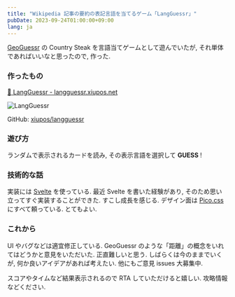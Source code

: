 ```yaml
---
title: "Wikipedia 記事の要約の表記言語を当てるゲーム「LangGuessr」"
pubDate: 2023-09-24T01:00:00+09:00
lang: ja
---
```


[GeoGuessr](https://www.geoguessr.com/) の Country Steak を言語当てゲームとして遊んでいたが,
それ単体であればいいなと思ったので, 作った.

### 作ったもの

[📖 LangGuessr - langguessr.xiupos.net](https://langguessr.xiupos.net/)

![LangGuessr](./_1.png)

GitHub: [xiupos/langguessr](https://github.com/xiupos/langguessr)

### 遊び方

ランダムで表示されるカードを読み, その表示言語を選択して **GUESS** !

### 技術的な話

実装には [Svelte](https://svelte.dev/) を使っている.
最近 Svelte を書いた経験があり,
そのため思い立ってすぐ実装することができた.
すこし成長を感じる.
デザイン面は [Pico.css](https://picocss.com/) にすべて頼っている.
とてもよい.

### これから

UI やバグなどは適宜修正している.
GeoGuessr のような「距離」の概念をいれてはどうかと意見をいただいた.
正直難しいと思う.
しばらくは今のままでいくが,
何か良いアイデアがあれば考えたい.
他にもご意見 issues 大募集中.

スコアやタイムなど結果表示されるので RTA していただけると嬉しい.
攻略情報などください.
